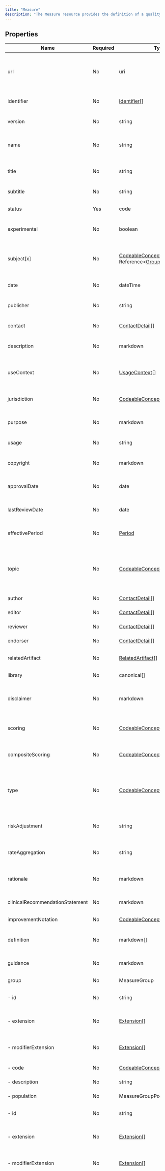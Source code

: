 ```yaml
---
title: "Measure"
description: "The Measure resource provides the definition of a quality measure."
---
```


## Properties

| Name                            | Required | Type                                                                                                                         | Description                                                                                                                                                                                  |
| ------------------------------- | -------- | ---------------------------------------------------------------------------------------------------------------------------- | -------------------------------------------------------------------------------------------------------------------------------------------------------------------------------------------- |
| url                             | No       | uri                                                                                                                          | Canonical identifier for this measure, represented as a URI (globally unique)                                                                                                                |
| identifier                      | No       | [Identifier](/medical-api/fhir/data-types/identifier)[]                                                                      | Additional identifier for the measure                                                                                                                                                        |
| version                         | No       | string                                                                                                                       | Business version of the measure                                                                                                                                                              |
| name                            | No       | string                                                                                                                       | Name for this measure (computer friendly)                                                                                                                                                    |
| title                           | No       | string                                                                                                                       | Name for this measure (human friendly)                                                                                                                                                       |
| subtitle                        | No       | string                                                                                                                       | Subordinate title of the measure                                                                                                                                                             |
| status                          | Yes      | code                                                                                                                         | draft / active / retired / unknown                                                                                                                                                           |
| experimental                    | No       | boolean                                                                                                                      | For testing purposes, not real usage                                                                                                                                                         |
| subject[x]                      | No       | [CodeableConcept](/medical-api/fhir/data-types/codeableconcept), Reference&lt;[Group](/medical-api/fhir/resources/group)&gt; | E.g. Patient, Practitioner, RelatedPerson, Organization, Location, Device                                                                                                                    |
| date                            | No       | dateTime                                                                                                                     | Date last changed                                                                                                                                                                            |
| publisher                       | No       | string                                                                                                                       | Name of the publisher (organization or individual)                                                                                                                                           |
| contact                         | No       | [ContactDetail](/medical-api/fhir/data-types/contactdetail)[]                                                                | Contact details for the publisher                                                                                                                                                            |
| description                     | No       | markdown                                                                                                                     | Natural language description of the measure                                                                                                                                                  |
| useContext                      | No       | [UsageContext](/medical-api/fhir/data-types/usagecontext)[]                                                                  | The context that the content is intended to support                                                                                                                                          |
| jurisdiction                    | No       | [CodeableConcept](/medical-api/fhir/data-types/codeableconcept)[]                                                            | Intended jurisdiction for measure (if applicable)                                                                                                                                            |
| purpose                         | No       | markdown                                                                                                                     | Why this measure is defined                                                                                                                                                                  |
| usage                           | No       | string                                                                                                                       | Describes the clinical usage of the measure                                                                                                                                                  |
| copyright                       | No       | markdown                                                                                                                     | Use and/or publishing restrictions                                                                                                                                                           |
| approvalDate                    | No       | date                                                                                                                         | When the measure was approved by publisher                                                                                                                                                   |
| lastReviewDate                  | No       | date                                                                                                                         | When the measure was last reviewed                                                                                                                                                           |
| effectivePeriod                 | No       | [Period](/medical-api/fhir/data-types/period)                                                                                | When the measure is expected to be used                                                                                                                                                      |
| topic                           | No       | [CodeableConcept](/medical-api/fhir/data-types/codeableconcept)[]                                                            | The category of the measure, such as Education, Treatment, Assessment, etc.                                                                                                                  |
| author                          | No       | [ContactDetail](/medical-api/fhir/data-types/contactdetail)[]                                                                | Who authored the content                                                                                                                                                                     |
| editor                          | No       | [ContactDetail](/medical-api/fhir/data-types/contactdetail)[]                                                                | Who edited the content                                                                                                                                                                       |
| reviewer                        | No       | [ContactDetail](/medical-api/fhir/data-types/contactdetail)[]                                                                | Who reviewed the content                                                                                                                                                                     |
| endorser                        | No       | [ContactDetail](/medical-api/fhir/data-types/contactdetail)[]                                                                | Who endorsed the content                                                                                                                                                                     |
| relatedArtifact                 | No       | [RelatedArtifact](/medical-api/fhir/data-types/relatedartifact)[]                                                            | Additional documentation, citations, etc.                                                                                                                                                    |
| library                         | No       | canonical[]                                                                                                                  | Logic used by the measure                                                                                                                                                                    |
| disclaimer                      | No       | markdown                                                                                                                     | Disclaimer for use of the measure or its referenced content                                                                                                                                  |
| scoring                         | No       | [CodeableConcept](/medical-api/fhir/data-types/codeableconcept)                                                              | proportion / ratio / continuous-variable / cohort                                                                                                                                            |
| compositeScoring                | No       | [CodeableConcept](/medical-api/fhir/data-types/codeableconcept)                                                              | opportunity / all-or-nothing / linear / weighted                                                                                                                                             |
| type                            | No       | [CodeableConcept](/medical-api/fhir/data-types/codeableconcept)[]                                                            | process / outcome / structure / patient-reported-outcome / composite                                                                                                                         |
| riskAdjustment                  | No       | string                                                                                                                       | How risk adjustment is applied for this measure                                                                                                                                              |
| rateAggregation                 | No       | string                                                                                                                       | How is rate aggregation performed for this measure                                                                                                                                           |
| rationale                       | No       | markdown                                                                                                                     | Detailed description of why the measure exists                                                                                                                                               |
| clinicalRecommendationStatement | No       | markdown                                                                                                                     | Summary of clinical guidelines                                                                                                                                                               |
| improvementNotation             | No       | [CodeableConcept](/medical-api/fhir/data-types/codeableconcept)                                                              | increase / decrease                                                                                                                                                                          |
| definition                      | No       | markdown[]                                                                                                                   | Defined terms used in the measure documentation                                                                                                                                              |
| guidance                        | No       | markdown                                                                                                                     | Additional guidance for implementers                                                                                                                                                         |
| group                           | No       | MeasureGroup                                                                                                                 | Population criteria group                                                                                                                                                                    |
| - id                            | No       | string                                                                                                                       | Unique id for inter-element referencing                                                                                                                                                      |
| - extension                     | No       | [Extension](/medical-api/fhir/data-types/extension)[]                                                                        | Additional content defined by implementations                                                                                                                                                |
| - modifierExtension             | No       | [Extension](/medical-api/fhir/data-types/extension)[]                                                                        | Extensions that cannot be ignored even if unrecognized                                                                                                                                       |
| - code                          | No       | [CodeableConcept](/medical-api/fhir/data-types/codeableconcept)                                                              | Meaning of the group                                                                                                                                                                         |
| - description                   | No       | string                                                                                                                       | Summary description                                                                                                                                                                          |
| - population                    | No       | MeasureGroupPopulation                                                                                                       | Population criteria                                                                                                                                                                          |
| - id                            | No       | string                                                                                                                       | Unique id for inter-element referencing                                                                                                                                                      |
| - extension                     | No       | [Extension](/medical-api/fhir/data-types/extension)[]                                                                        | Additional content defined by implementations                                                                                                                                                |
| - modifierExtension             | No       | [Extension](/medical-api/fhir/data-types/extension)[]                                                                        | Extensions that cannot be ignored even if unrecognized                                                                                                                                       |
| - code                          | No       | [CodeableConcept](/medical-api/fhir/data-types/codeableconcept)                                                              | initial-population / numerator / numerator-exclusion / denominator / denominator-exclusion / denominator-exception / measure-population / measure-population-exclusion / measure-observation |
| - description                   | No       | string                                                                                                                       | The human readable description of this population criteria                                                                                                                                   |
| - criteria                      | Yes      | [Expression](/medical-api/fhir/data-types/expression)                                                                        | The criteria that defines this population                                                                                                                                                    |
| - stratifier                    | No       | MeasureGroupStratifier                                                                                                       | Stratifier criteria for the measure                                                                                                                                                          |
| - id                            | No       | string                                                                                                                       | Unique id for inter-element referencing                                                                                                                                                      |
| - extension                     | No       | [Extension](/medical-api/fhir/data-types/extension)[]                                                                        | Additional content defined by implementations                                                                                                                                                |
| - modifierExtension             | No       | [Extension](/medical-api/fhir/data-types/extension)[]                                                                        | Extensions that cannot be ignored even if unrecognized                                                                                                                                       |
| - code                          | No       | [CodeableConcept](/medical-api/fhir/data-types/codeableconcept)                                                              | Meaning of the stratifier                                                                                                                                                                    |
| - description                   | No       | string                                                                                                                       | The human readable description of this stratifier                                                                                                                                            |
| - criteria                      | No       | [Expression](/medical-api/fhir/data-types/expression)                                                                        | How the measure should be stratified                                                                                                                                                         |
| - component                     | No       | MeasureGroupStratifierComponent                                                                                              | Stratifier criteria component for the measure                                                                                                                                                |
| - id                            | No       | string                                                                                                                       | Unique id for inter-element referencing                                                                                                                                                      |
| - extension                     | No       | [Extension](/medical-api/fhir/data-types/extension)[]                                                                        | Additional content defined by implementations                                                                                                                                                |
| - modifierExtension             | No       | [Extension](/medical-api/fhir/data-types/extension)[]                                                                        | Extensions that cannot be ignored even if unrecognized                                                                                                                                       |
| - code                          | No       | [CodeableConcept](/medical-api/fhir/data-types/codeableconcept)                                                              | Meaning of the stratifier component                                                                                                                                                          |
| - description                   | No       | string                                                                                                                       | The human readable description of this stratifier component                                                                                                                                  |
| - criteria                      | Yes      | [Expression](/medical-api/fhir/data-types/expression)                                                                        | Component of how the measure should be stratified                                                                                                                                            |
| supplementalData                | No       | MeasureSupplementalData                                                                                                      | What other data should be reported with the measure                                                                                                                                          |
| - id                            | No       | string                                                                                                                       | Unique id for inter-element referencing                                                                                                                                                      |
| - extension                     | No       | [Extension](/medical-api/fhir/data-types/extension)[]                                                                        | Additional content defined by implementations                                                                                                                                                |
| - modifierExtension             | No       | [Extension](/medical-api/fhir/data-types/extension)[]                                                                        | Extensions that cannot be ignored even if unrecognized                                                                                                                                       |
| - code                          | No       | [CodeableConcept](/medical-api/fhir/data-types/codeableconcept)                                                              | Meaning of the supplemental data                                                                                                                                                             |
| - usage                         | No       | [CodeableConcept](/medical-api/fhir/data-types/codeableconcept)[]                                                            | supplemental-data / risk-adjustment-factor                                                                                                                                                   |
| - description                   | No       | string                                                                                                                       | The human readable description of this supplemental data                                                                                                                                     |
| - criteria                      | Yes      | [Expression](/medical-api/fhir/data-types/expression)                                                                        | Expression describing additional data to be reported                                                                                                                                         |

## Search Parameters

| Name                  | Type      | Description                                                                   | Expression               |
| --------------------- | --------- | ----------------------------------------------------------------------------- | ------------------------ |
| composed-of           | reference | What resource is being referenced                                             | Measure.relatedArtifact  |
| context               | token     | A use context assigned to the measure                                         | Measure.useContext.value |
| context-quantity      | quantity  | A quantity- or range-valued use context assigned to the measure               | Measure.useContext.value |
| context-type          | token     | A type of use context assigned to the measure                                 | Measure.useContext.code  |
| date                  | date      | The measure publication date                                                  | Measure.date             |
| depends-on            | reference | What resource is being referenced                                             | Measure.relatedArtifact  |
| derived-from          | reference | What resource is being referenced                                             | Measure.relatedArtifact  |
| description           | string    | The description of the measure                                                | Measure.description      |
| effective             | date      | The time during which the measure is intended to be in use                    | Measure.effectivePeriod  |
| identifier            | token     | External identifier for the measure                                           | Measure.identifier       |
| jurisdiction          | token     | Intended jurisdiction for the measure                                         | Measure.jurisdiction     |
| name                  | string    | Computationally friendly name of the measure                                  | Measure.name             |
| predecessor           | reference | What resource is being referenced                                             | Measure.relatedArtifact  |
| publisher             | string    | Name of the publisher of the measure                                          | Measure.publisher        |
| status                | token     | The current status of the measure                                             | Measure.status           |
| successor             | reference | What resource is being referenced                                             | Measure.relatedArtifact  |
| title                 | string    | The human-friendly name of the measure                                        | Measure.title            |
| topic                 | token     | Topics associated with the measure                                            | Measure.topic            |
| url                   | uri       | The uri that identifies the measure                                           | Measure.url              |
| version               | token     | The business version of the measure                                           | Measure.version          |
| context-type-quantity | composite | A use context type and quantity- or range-based value assigned to the measure | Measure.useContext       |
| context-type-value    | composite | A use context type and value assigned to the measure                          | Measure.useContext       |

## Inherited Properties

| Name              | Required | Type                                                  | Description                                            |
| ----------------- | -------- | ----------------------------------------------------- | ------------------------------------------------------ |
| id                | No       | string                                                | Logical id of this artifact                            |
| meta              | No       | [Meta](/medical-api/fhir/data-types/meta)             | Metadata about the resource                            |
| implicitRules     | No       | uri                                                   | A set of rules under which this content was created    |
| language          | No       | code                                                  | Language of the resource content                       |
| text              | No       | [Narrative](/medical-api/fhir/data-types/narrative)   | Text summary of the resource, for human interpretation |
| contained         | No       | Resource[]                                            | Contained, inline Resources                            |
| extension         | No       | [Extension](/medical-api/fhir/data-types/extension)[] | Additional content defined by implementations          |
| modifierExtension | No       | [Extension](/medical-api/fhir/data-types/extension)[] | Extensions that cannot be ignored                      |

To view the FHIR specification for this resource, see [Measure](https://www.hl7.org/fhir/StructureDefinition/Measure).
